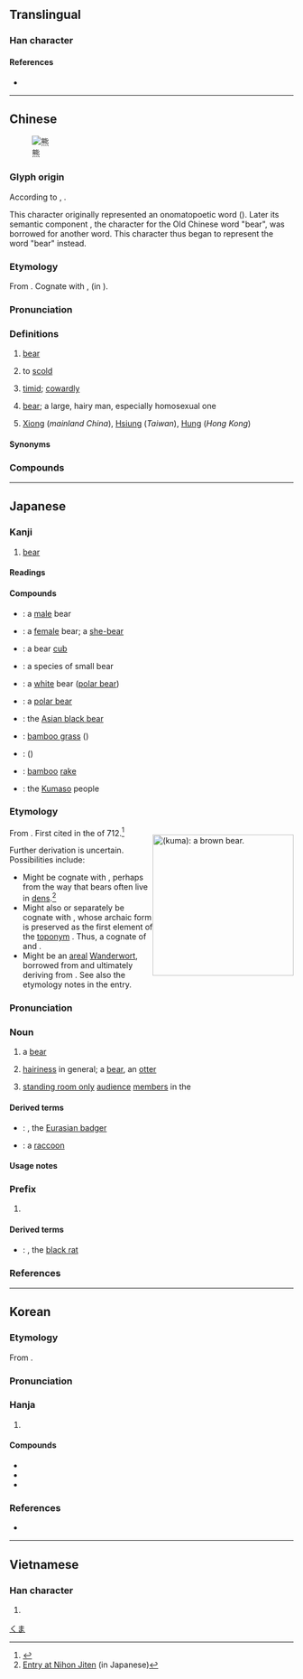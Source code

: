 {{also|態}}
{{character info}}
==Translingual==

===Han character===
{{Han char|rn=86|rad=火|as=10|sn=14|four=21331|canj=IPF|ids=⿱能灬}}

====References====
* {{Han ref|kx=0679.100|dkj=19294|dj=1090.320|hdz=32227.050|uh=718A}}

----

==Chinese==
{{zh-forms}}
{{zh-wp}}
[[File:Kodiak_Brown_Bear.jpg|thumb|熊]]

===Glyph origin===
{{Han etym}}
According to ''{{w|Shuowen}}'', {{Han compound|能|炎|c1=s|c2=p|t1=bear|ls=psc|abb2=y|nocap=1}}.

This character originally represented an onomatopoetic word ({{zh-l|熊熊|''(of flame)'' raging}}). Later its semantic component {{och-l|能}}, the character for the Old Chinese word "bear", was borrowed for another word. This character thus began to represent the word "bear" instead.

===Etymology===
From {{inh|zh|sit-pro|*d-wam}}. Cognate with {{cog|bo|དོམ||bear}}, {{cog|my|ဝံ}} (in {{m|my|ဝက်ဝံ||bear}}).

===Pronunciation===
{{zh-pron
|m=xióng
|m-s=
|dg=щүн1
|c=hung4
|c-t=
|g=xiung4
|h=pfs=yùng;gd=yung2
|j=xyng1
|mb=hê̤ng
|md=hṳ̀ng
|mn=hîm/hiông
|mn_note=hîm - vernacular (incl. surname); hiông - literary
|mna=Taiwanese-The_Consonant_h.ogg
|mn-t=him5/hing5
|mn-t_note=hing5 - Chenghai; him5 - other places
|w=3hhion
|x=xiong2
|mc=y
|oc=y
|ma=y
|cat=n,pn,v
}}

===Definitions===
{{zh-hanzi}}

# [[bear]] {{gloss|mammal}} {{zh-mw|m:頭|隻}}
# {{lb|zh|colloquial}} to [[scold]]
# {{lb|zh|colloquial}} [[timid]]; [[cowardly]]
# {{lb|zh|slang}} [[bear]]; a large, hairy man, especially homosexual one
# {{surname|zh|dot=:}} [[Xiong]] (''mainland China''), [[Hsiung]] (''Taiwan''), [[Hung]] (''Hong Kong'')
#: {{zh-x|^熊 ^十-力|{{w|Xiong Shili|'''Xiong''' Shili}} (20th-century Chinese philosopher)}}

====Synonyms====
{{zh-dial}}

===Compounds===
{{zh-der|熊包|熊膽|熊貓|熊瞎子|熊心豹膽|熊熊|熊樣兒|熊掌|熊狸|狗熊|貓熊|北極熊|丸熊|人熊|和熊|夢兆熊羆|夢熊|夢熊之喜|大熊星座|大熊湖|小熊星座|小貓熊|有熊|柙虎樊熊|棕熊|浣熊|海熊|無尾熊|熊丸之教|熊戲|熊據虎跱|熊本|熊白|熊經鳥申|熊經鴟顧|熊羆|熊羆之士|熊羆之祥|熊羆入夢|熊腰虎背|熊虎|熊虎之士|熊蜂|熊蟻|熊蹯|玄熊|白熊|老熊當道|耍狗熊|虎背熊腰|虎體熊腰|袋熊|非熊|非熊賣屠|非熊非羆|飛熊入夢|馬來熊|馬熊|黑熊|仲熊|內熊|夢熊羆|大熊貓|封熊|小熊貓|憑熊|椶熊|消熊|熊丸|熊侯|熊僚|熊占|熊夢|熊威|熊子國|熊巖|熊席|熊幡|熊旂|熊旗|熊昱|熊樣|熊武|熊渠|熊渠子|熊烝|熊狼|熊環|熊經|熊經鳥伸|熊經鳥引|熊經鳥曳|熊耳|熊耳兵|熊耳杯|熊肪|熊背|熊腊|熊膰|熊虎士|熊虎將|熊虺|熊蛇|熊螭|熊衣|熊豹|熊貔|熊足|熊車|熊軍|熊軒|熊軾|熊軾轓|熊轓|熊韜豹略|熊飛|熊館|熊首轓|熊騎|熊魚|畫熊|畫荻丸熊|當熊|綠熊席|維熊|耍熊|衣狐坐熊|裝熊|豬熊|豭熊|貂熊|非熊兆|飛熊|飾熊|馮媛當熊|驢熊|魚與熊掌|黃熊|熊河|灰熊|熊灘|熊集|熊崗|熊熊烈火|牛熊證}}

{{zh-cat|Advanced|Ursids}}

----

==Japanese==

===Kanji===
{{ja-kanji|grade=c|rs=火10}}

# [[bear]]

====Readings====
{{ja-readings
|goon=う
|kanon=ゆう
|kun=くま-
|nanori=かげ
}}

====Compounds====
{{der-top|Compounds}}
* {{ja-r|牡%熊|おす%くま}}: a [[male]] bear
* {{ja-r|雌%熊|めす%くま}}: a [[female]] bear; a [[she-bear]]
* {{ja-r|子%熊|こ%くま}}: a bear [[cub]]
* {{ja-r|小%熊|こ%くま}}: a species of small bear
* {{ja-r|白%熊|しろ%くま}}: a [[white]] bear ([[polar bear]])
* {{ja-r|北%極%熊|ほっ%きょく%ぐま}}: a [[polar bear]]
* {{ja-r|黒%熊|くろ%くま}}: the [[Asian black bear]]
{{der-mid}}
* {{ja-r|熊%笹|くま%ざさ}}: [[bamboo grass]] ({{taxlink|Sasa veitchii|species|ver=190110}})
* {{ja-r|熊%葛|くま%つづら}}: {{vern|common vervain}} (''{{ll|mul|Verbena officinalis}}'')
* {{ja-r|熊%手|くま%で}}: [[bamboo]] [[rake]]
* {{ja-r|熊%襲|^くま%そ}}: the [[w:Kumaso|Kumaso]] people
{{der-bottom}}

===Etymology===
<div style="float:right;">
[[File:Medved_mzoo.jpg|thumb|250px|{{lang|ja|熊}} (''kuma''): a brown '''[[bear]]'''.]]
{{wikipedia|lang=ja}}
{{wikipedia|Bear}}
</div>
{{ja-kanjitab|yomi=k|くま}}

From {{inh|ja|ojp|sort=くま|-}}.  First cited in the ''{{w|Kojiki}}'' of 712.<ref name="KDJ">{{R:Kokugo Dai Jiten}}</ref>

Further derivation is uncertain.  Possibilities include:
* Might be cognate with {{cog|ja|隈|tr=kuma||inside corner; inner bend; hollow or hole in something}}, perhaps from the way that bears often live in [[den]]s.<ref>[http://www.nihonjiten.com/data/45905.html Entry at Nihon Jiten] (in Japanese)</ref>
* Might also or separately be cognate with {{cog|okm|곰〯|tr=kwǒm|t=bear}}, whose archaic form {{IPAfont|*/koma/}} is preserved as the first element of the [[toponym]] {{m|okm|고마〮ᄂᆞᄅᆞ|tr=Kwòmánòlò|lit=Bear-ford}}. Thus, a cognate of {{cog|ko|곰|t=bear}} and {{cog|pkc|金馬|tr=*kəma/*kuma|t=bear}}.
* Might be an [[areal]] [[Appendix:Glossary#wanderwort|Wanderwort]], borrowed from {{cog|och|-}} {{och-l|熊}} and ultimately deriving from {{cog|sit-pro|*d-wam}}.  See also the etymology notes in the {{m|sit-pro|*d-wam}} entry.

===Pronunciation===
{{ja-pron|くま|acc=2|acc_ref=DJR,SMK5,NHK|acc2=1|acc2_ref=DJR,SMK5,NHK}}

===Noun===
{{ja-noun|くま|クマ}}

# {{defdate|from 712}} a [[bear]] {{gl|large mammal of family [[Ursidae]]}}
# {{defdate|from 1701}} {{lb|ja|sort=くま|slang}} [[hairiness]] in general; {{q|more specifically}} a [[bear]], an [[otter]] {{gl|a [[hairy]] [[man]], especially one who is [[gay]]}}
# {{defdate|???}} {{lb|ja|sort=くま|theater}} [[standing room only]] [[audience]] [[member]]s in the {{l|en|pit|id=theater}} {{q|from the way the standing section would often have a metal railing or fence separating it, resembling a bear [[cage]]}}

====Derived terms====
{{der-top}}
* {{ja-r|穴%熊|あな%ぐま}}: ''{{ll|mul|Meles meles}}'', the [[Eurasian badger]]
* {{ja-r|洗%熊|あらい%ぐま}}: a [[raccoon]]
{{der-bottom}}

====Usage notes====
{{U:ja:biology|クマ}}

===Prefix===
{{ja-noun|くま|クマ}}

# {{defdate|from 712}} {{n-g|prefixed to other nouns for animals or plants to indicate large size or great strength, relative to other varieties}}

====Derived terms====
{{der-top}}
* {{ja-r|熊%鼠|くま%ねずみ}}: ''{{ll|mul|Rattus rattus}}'', the [[black rat]]
{{der-bottom}}

===References===
<references/>

[[Category:ja:Ursids|くま]]

----

==Korean==

===Etymology===
From {{der|ko|ltc|sort=웅|-}} {{ltc-l|熊}}.
{{hanja-ety
|dk={{okm-l|ᅘᅮᇰ|hhwùng|link=no}}
|m={{okm-l|우ᇰ|wùng}}
|mh={{okm-l|곰〯|kwǒm}}
|ml=獸畜#상19A
}}

===Pronunciation===
{{ko-hanja-pron|웅}}

===Hanja===
{{ko-hanja-search}}
{{ko-hanja|곰|웅}}

# {{hanja form of|웅|[[bear]]}}

====Compounds====
{{der-top3|Compounds}}
* {{ko-l|^웅녀|{{w|Ungnyeo|Ungnyeo}}|熊女}}
* {{ko-l|웅담|熊膽}}
* {{ko-l|^웅진|{{w|Ungjin}}|熊津}}
{{der-bottom}}

===References===
* {{R:hanjadoc|6841}}

----

==Vietnamese==

===Han character===
{{vi-readings|reading=hùng|rs=火10}}

# {{rfdef|vi|sort=火10}}